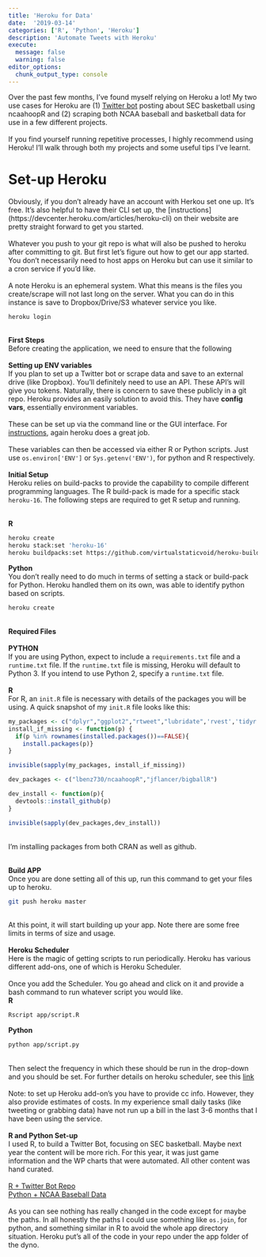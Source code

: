 ```yaml
---
title: 'Heroku for Data'
date:  '2019-03-14'
categories: ['R', 'Python', 'Heroku']
description: 'Automate Tweets with Heroku'
execute: 
  message: false
  warning: false
editor_options: 
  chunk_output_type: console
---
```


Over the past few months, I've found myself relying on Heroku a lot! My two use cases for Heroku are (1) [Twitter bot](https://twitter.com/ChartsSec) posting about SEC basketball using ncaahoopR and (2) scraping both NCAA baseball and basketball data for use in a few different projects. \
\
If you find yourself running repetitive processes, I highly recommend using Heroku! I'll walk through both my projects and some useful tips I've learnt. \


# Set-up Heroku

Obviously, if you don't already have an account with Herkou set one up. It's free. It's also helpful to have their CLI set up, the \[instructions\](https://devcenter.heroku.com/articles/heroku-cli) on their website are pretty straight forward to get you started. \
\
Whatever you push to your git repo is what will also be pushed to heroku after committing to git. But first let's figure out how to get our app started. You don't necessarily need to host apps on Heroku but can use it similar to a cron service if you'd like. \
\
A note Heroku is an ephemeral system. What this means is the files you create/scrape will not last long on the server. What you can do in this instance is save to Dropbox/Drive/S3 whatever service you like. \

```bash
heroku login
```

\
**First Steps** \
Before creating the application, we need to ensure that the following \
\
**Setting up ENV variables** \
If you plan to set up a Twitter bot or scrape data and save to an external drive (like Dropbox). You'll definitely need to use an API. These API's will give you tokens. Naturally, there is concern to save these publicly in a git repo. Heroku provides an easily solution to avoid this. They have **config vars**, essentially environment variables. \
\
These can be set up via the command line or the GUI interface. For [instructions](https://devcenter.heroku.com/articles/config-vars), again heroku does a great job. \
\
These variables can then be accessed via either R or Python scripts. Just use `os.environ['ENV']` or `Sys.getenv('ENV')`, for python and R respectively. \
\
**Initial Setup** \
Heroku relies on build-packs to provide the capability to compile different programming languages. The R build-pack is made for a specific stack `heroku-16`. The following steps are required to get R setup and running.

\
**R**

```bash
heroku create
heroku stack:set 'heroku-16'
heroku buildpacks:set https://github.com/virtualstaticvoid/heroku-buildpack-r.git#heroku-16
```

**Python** \
You don't really need to do much in terms of setting a stack or build-pack for Python. Heroku handled them on its own, was able to identify python based on scripts.

```bash
heroku create
```

\
**Required Files**\
\
**PYTHON**\
If you are using Python, expect to include a `requirements.txt` file and a `runtime.txt` file. If the `runtime.txt` file is missing, Heroku will default to Python 3. If you intend to use Python 2, specify a `runtime.txt` file.\
\
**R**\
For R, an `init.R` file is necessary with details of the packages you will be using. A quick snapshot of my `init.R` file looks like this:

```r
my_packages <- c("dplyr","ggplot2","rtweet","lubridate",'rvest','tidyr','devtools')
install_if_missing <- function(p) {
  if(p %in% rownames(installed.packages())==FALSE){
    install.packages(p)}
}

invisible(sapply(my_packages, install_if_missing))

dev_packages <- c("lbenz730/ncaahoopR","jflancer/bigballR")

dev_install <- function(p){
  devtools::install_github(p)
}

invisible(sapply(dev_packages,dev_install))
```

\
I'm installing packages from both CRAN as well as github.

\
**Build APP**\
Once you are done setting all of this up, run this command to get your files up to heroku.

```bash
git push heroku master
```

\
At this point, it will start building up your app. Note there are some free limits in terms of size and usage. \
\
**Heroku Scheduler** \
Here is the magic of getting scripts to run periodically. Heroku has various different add-ons, one of which is Heroku Scheduler. \
\
Once you add the Scheduler. You go ahead and click on it and provide a bash command to run whatever script you would like. \
**R**

```bash
Rscript app/script.R
```

**Python**

```bash
python app/script.py
```

\
Then select the frequency in which these should be run in the drop-down and you should be set. For further details on heroku scheduler, see this [link](https://devcenter.heroku.com/articles/scheduler)\
\
Note: to set up Heroku add-on's you have to provide cc info. However, they also provide estimates of costs. In my experience small daily tasks (like tweeting or grabbing data) have not run up a bill in the last 3-6 months that I have been using the service. \
\
**R and Python Set-up**\
I used R, to build a Twitter Bot, focusing on SEC basketball. Maybe next year the content will be more rich. For this year, it was just game information and the WP charts that were automated. All other content was hand curated. \
\
[R + Twitter Bot Repo](https://github.com/meysubb/SEC_Twitter)\
[Python + NCAA Baseball Data](https://github.com/meysubb/NCAAB_Scrapper)\
\
As you can see nothing has really changed in the code except for maybe the paths. In all honestly the paths I could use something like `os.join`, for python, and something similar in R to avoid the whole app directory situation. Heroku put's all of the code in your repo under the app folder of the dyno. \
\
